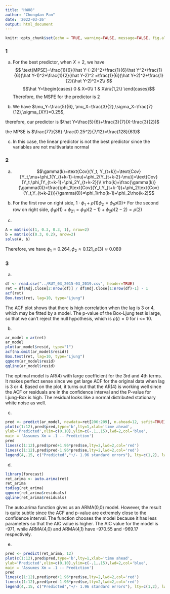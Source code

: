 ```yaml
---
title: "HW08"
author: "Chongdan Pan"
date: '2022-03-26'
output: html_document
---
```


```r
knitr::opts_chunk$set(echo = TRUE, warning=FALSE, message=FALSE, fig.align="center", fig.width=10)
```

### 1

(a) For the best predictor, when $X=2$, we have 
$$
\text{MPSE}=\frac{1}{6}(\hat Y-(-2))^2+\frac{1}{6}\hat Y^2+\frac{1}{6}(\hat Y-1)^2+\frac{1}{2}(\hat Y-2)^2
=\frac{1}{6}(\hat Y+2)^2+\frac{1}{2}(\hat Y-2)^2=2\\
$$
$$\hat Y=\begin{cases}
0 & X=0\\
1 & X\in\{1,2\}
\end{cases}$$
Therefore, the MSPE for the predictor is $2$

(b)
We have $\mu_Y=\frac{5}{6}, \mu_X=\frac{3}{2},\sigma_X=\frac{7}{12},\sigma_{XY}=0.25$,

therefore, our predictor is $\hat Y=\frac{5}{6}+\frac{3}{7}(X-\frac{3}{2})$

the MPSE is $\frac{77}{36}-\frac{0.25^2}{7/12}=\frac{128}{63}$

(c) In this case, the linear predictor is not the best predictor since the variables are not multivariate normal

### 2

(a)
$$\gamma(k)=\text{Cov}(Y_t, Y_{t+k})=\text{Cov}[Y_t,\mu+\phi_1(Y_{t+k-1}-\mu)+\phi_2(Y_{t+k-2}-\mu)]=\text{Cov}(Y_t,\phi_1Y_{t+k-1}+\phi_2Y_{t+k-2})\\
\rho(k)=\frac{\gamma(k)}{\gamma(0)}=\frac{\phi_1\text{Cov}(Y_t,Y_{t+k-1})+\phi_2\text{Cov}(Y_t,Y_{t+k-2})}{\gamma(0)}=\phi_1\rho(k-1)+\phi_2\rho(k-2)$$


(b)
For the first row on right side, $1\cdot \phi_1+\rho(1)\phi_2=\phi_1\rho(0)+$
For the second row on right side, $\phi_1\rho(1)+\phi_21=\phi_1\rho(2-1)+\phi_2\rho(2-2)=\rho(2)$

(c)
```r
A = matrix(c(1, 0.3, 0.3, 1), nrow=2)
b = matrix(c(0.3, 0.2), nrow=2)
solve(A, b)
```
Therefore, we have $\phi_1\approx0.264,\phi_2\approx0.121,\rho(3)\approx0.089$

### 3

(a)
```r
df <- read.csv("../RUT_03_2015-03_2019.csv", header=TRUE)
ret = df$Adj.Close[2:nrow(df)] / df$Adj.Close[1:nrow(df)-1] - 1
acf(ret)
Box.test(ret, lag=10, type="Ljung")
```

The ACF plot shows that there is high correlation when the lag is 3 or 4, which may be fitted by a model. The p-value of the Box-Ljung test is large, so that we can't reject the null hypothesis, which is $\rho(i)=0$ for i <= 10.

(b)

```r
ar_model = ar(ret)
ar_model
plot(ar_model$resid, type="l")
acf(na.omit(ar_model$resid))
Box.test(ret, lag=10, type="Ljung")
qqnorm(ar_model$resid)
qqline(ar_model$resid)
```
The optimal model is AR(4) with large coefficient for the 3rd and 4th terms. It makes perfect sense since we get large ACF for the original data when lag is 3 or 4. Based on the plot, it turns out that the AR(4) is working well since the ACF or residuals are in the confidence interval and the P-value for Ljung-Box is high. The residual looks like a normal distributed stationary white noise as well.

(c)
```r
pred <- predict(ar_model, newdata=ret[206:209], n.ahead=12, sefit=TRUE)
plot(c(1:12),pred$pred,type='b',lty=1,xlab='time ahead',
ylab='Predicted',xlim=c(0,10),ylim=c(-.1,.15),lwd=2,col='blue',
main = 'Assumes Xm = .1 -- Prediction')
pred
lines(c(1:12),pred$pred+1.96*pred$se,lty=2,lwd=2,col='red')
lines(c(1:12),pred$pred-1.96*pred$se,lty=2,lwd=2,col='red')
legend(4,.15, c("Predicted","+/- 1.96 standard errors"), lty=c(1,2), lwd=c(2,2),col=c("blue","red"), bg="gray90")
```

(d)
```r
library(forecast)
ret_arima <- auto.arima(ret)
ret_arima
tsdiag(ret_arima)
qqnorm(ret_arima$residuals)
qqline(ret_arima$residuals)
```

The auto.arima function gives us an ARMA(0,0) model. However, the result is quite subtle since the ACF and p-value are extremely close to the confidence interval. The function chooses the model because it has less parameters so that the AIC value is higher. The AIC value for the model is -971, while ARMA(4,0) and ARMA(4,1) have -970.55 and -969.17 respectively.

(e)
```r
pred <- predict(ret_arima, 12)
plot(c(1:12),pred$pred,type='b',lty=1,xlab='time ahead',
ylab='Predicted',xlim=c(0,10),ylim=c(-.1,.15),lwd=2,col='blue',
main = 'Assumes Xm = .1 -- Prediction')
pred
lines(c(1:12),pred$pred+1.96*pred$se,lty=2,lwd=2,col='red')
lines(c(1:12),pred$pred-1.96*pred$se,lty=2,lwd=2,col='red')
legend(4,.15, c("Predicted","+/- 1.96 standard errors"), lty=c(1,2), lwd=c(2,2),col=c("blue","red"), bg="gray90")
```